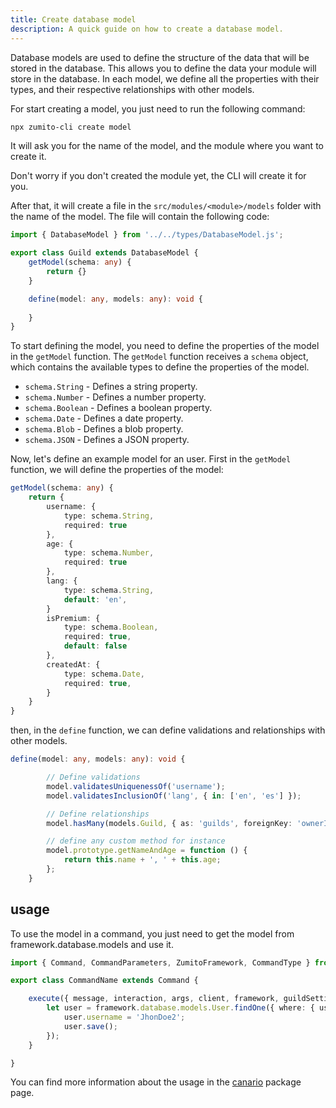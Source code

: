 ```yaml
---
title: Create database model
description: A quick guide on how to create a database model.
---
```




Database models are used to define the structure of the data that will be stored in the database. This allows you to define the data your module will store in the database.
In each model, we define all the properties with their types, and their respective relationships with other models.

For start creating a model, you just need to run the following command:

```bash
npx zumito-cli create model
```

It will ask you for the name of the model, and the module where you want to create it.

<Aside>
    Don't worry if you don't created the module yet, the CLI will create it for you.
</Aside>

After that, it will create a file in the `src/modules/<module>/models` folder with the name of the model.
The file will contain the following code:

```ts
import { DatabaseModel } from '../../types/DatabaseModel.js';

export class Guild extends DatabaseModel {
    getModel(schema: any) {
        return {}
    }

    define(model: any, models: any): void {
        
    }
}
```

To start defining the model, you need to define the properties of the model in the `getModel` function.
The `getModel` function receives a `schema` object, which contains the available types to define the properties of the model.
- `schema.String` - Defines a string property.
- `schema.Number` - Defines a number property.
- `schema.Boolean` - Defines a boolean property.
- `schema.Date` - Defines a date property.
- `schema.Blob` - Defines a blob property.
- `schema.JSON` - Defines a JSON property.

Now, let's define an example model for an user.
First in the `getModel` function, we will define the properties of the model:

```ts
getModel(schema: any) {
    return {
        username: {
            type: schema.String,
            required: true
        },
        age: {
            type: schema.Number,
            required: true
        },
        lang: {
            type: schema.String,
            default: 'en',
        }
        isPremium: {
            type: schema.Boolean,
            required: true,
            default: false
        },
        createdAt: {
            type: schema.Date,
            required: true,
        }
    }
}
```

then, in the `define` function, we can define validations and relationships with other models.

```ts
define(model: any, models: any): void {

        // Define validations
        model.validatesUniquenessOf('username');
        model.validatesInclusionOf('lang', { in: ['en', 'es'] });

        // Define relationships
        model.hasMany(models.Guild, { as: 'guilds', foreignKey: 'ownerId' });

        // define any custom method for instance
        model.prototype.getNameAndAge = function () {
            return this.name + ', ' + this.age;
        };
    }
```

## usage

To use the model in a command, you just need to get the model from framework.database.models and use it.

```ts
import { Command, CommandParameters, ZumitoFramework, CommandType } from "zumito-framework";

export class CommandName extends Command {

    execute({ message, interaction, args, client, framework, guildSettings }: CommandParameters): void {
        let user = framework.database.models.User.findOne({ where: { username: 'JhonDoe' } }).then((err, user) => {
            user.username = 'JhonDoe2';
            user.save();
        });
    }

}
```

You can find more information about the usage in the [canario](https://www.npmjs.com/package/canario) package page.
